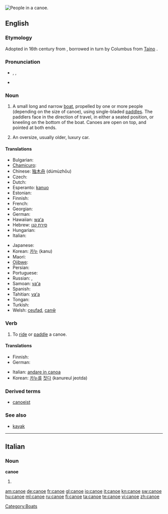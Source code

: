 {{wikipedia}}
[[Image:Muskoka canoe.jpg|thumb|right|People in a canoe.]]
{{also|canoë}}
==English==

===Etymology===
Adopted in 16th century from {{etyl|es}} {{term|lang=es|canoa}}, borrowed in turn by Columbus from [[w:Taino|Taino]] {{term|kanoa||dugout canoe}}.

===Pronunciation===
* {{enPR|kə-no͞o'}}, {{IPA|/kəˈnuː/}}, {{SAMPA|/k@"nu:/}}
* {{audio|En-us-canoe.ogg|Audio (US)}}
*: {{rhymes|uː}}

===Noun===
{{en-noun}}

# A small long and narrow [[boat]], propelled by one or more people (depending on the size of canoe), using single-bladed [[paddle]]s. The paddlers face in the direction of travel, in either a seated position, or kneeling on the bottom of the boat. Canoes are open on top, and pointed at both ends.
# {{slang}} An oversize, usually older, luxury car.

====Translations====
{{trans-top|small long and narrow boat}}
* Bulgarian: {{t|bg|кану|n|sc=Cyrl}}
* [[Chamicuro]]: {{tø|ccc|pi'tochi}}
* Chinese: [[独木舟]] (dúmùzhōu)
* Czech: {{t-|cs|kánoe|f}}
* Dutch: {{t+|nl|kano|m}}
* Esperanto: [[kanuo]]
* Estonian: {{t-|et|kanuu}}
* Finnish: {{t-|fi|kanootti}}
* French: {{t+|fr|canoë|m}}
* Georgian: {{t-|ka|ბაიდარა|tr=baidara|sc=Geor|xs=Georgian}}
* German: {{t+|de|Kanu|n}}
* Hawaiian: [[waʻa]]
* Hebrew: [[סירת קנו]]
* Hungarian: {{t+|hu|kenu}}
* Italian: {{t-|it|canoa|f}}
{{trans-mid}}
* Japanese: {{t-|ja|カヌー|tr=kanū|sc=Jpan}}
* Korean: [[카누]] (kanu)
* Maori: {{t-|mi|waka|xs=Maori}}
* [[Ojibwe]]: {{tø|oj|jiimaan}}
* Persian: {{t|fa|کانو|xs=Persian}}
* Portuguese: {{t+|pt|canoa|f}}
* Russian: {{t+|ru|каноэ|n|tr=kanóe|sc=Cyrl}}, {{t+|ru|байдарка|f|tr=bajdárka|sc=Cyrl}}
* Samoan: [[vaʻa]]
* Spanish: {{t+|es|canoa|f}}
* Tahitian: [[vaʻa]]
* Tongan: {{tø|to|vaka|xs=Tongan}}
* Turkish: {{t+|tr|kano}}
* Welsh: [[ceufad]], [[canŵ]]
{{trans-bottom}}

{{trans-top|slang: an oversized luxury car}}
{{trans-mid}}
{{trans-bottom}}

===Verb===
{{en-verb|canoe|d}}

# To [[ride]] or [[paddle]] a canoe.

====Translations====
{{trans-top|to ride or paddle a canoe}}
* Finnish: {{t+|fi|meloa}}
* German: {{t+|de|paddeln}}
{{trans-mid}}
* Italian: [[andare in canoa]]
* Korean: [[카누]]를 [[젓다]] (kanureul jeotda)
{{trans-bottom}}

===Derived terms===
* [[canoeist]]

===See also===
* [[kayak]]

{{anagrams:en/aceno}}
[[Category:Boats]]

----

==Italian==

===Noun===
'''canoe'''

# {{plural of|[[canoa]]|lang=Italian}}

[[am:canoe]]
[[de:canoe]]
[[fr:canoe]]
[[gl:canoe]]
[[io:canoe]]
[[it:canoe]]
[[kn:canoe]]
[[sw:canoe]]
[[hu:canoe]]
[[ml:canoe]]
[[ru:canoe]]
[[fi:canoe]]
[[ta:canoe]]
[[te:canoe]]
[[vi:canoe]]
[[zh:canoe]]